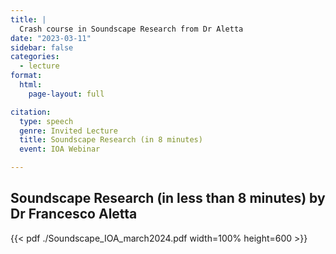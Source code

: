 ```yaml
---
title: |
  Crash course in Soundscape Research from Dr Aletta
date: "2023-03-11"
sidebar: false
categories: 
  - lecture
format:
  html:
    page-layout: full

citation:
  type: speech
  genre: Invited Lecture
  title: Soundscape Research (in 8 minutes)
  event: IOA Webinar

---
```


## Soundscape Research (in less than 8 minutes) by Dr Francesco Aletta

{{< pdf ./Soundscape_IOA_march2024.pdf width=100% height=600 >}}
